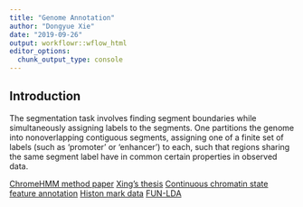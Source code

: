 ```yaml
---
title: "Genome Annotation"
author: "Dongyue Xie"
date: "2019-09-26"
output: workflowr::wflow_html
editor_options:
  chunk_output_type: console
---
```


## Introduction

The segmentation task involves finding segment boundaries while simultaneously assigning labels to the segments. One partitions the genome into nonoverlapping contiguous segments, assigning one of a finite set of labels (such as 'promoter' or 'enhancer') to each, such that regions sharing the same segment label have in common certain properties in observed data.

[ChromeHMM method paper](https://www.nature.com/articles/nbt.1662)
[Xing's thesis](http://stephenslab.uchicago.edu/assets/papers/xing-thesis.pdf)
[Continuous chromatin state feature annotation](https://www.biorxiv.org/content/biorxiv/early/2018/11/18/473017.full.pdf)
[Histon mark data](https://github.com/bgruening/galaxytools/tree/master/tools/epicseg/test-data)
[FUN-LDA](https://www.cell.com/ajhg/pdfExtended/S0002-9297(18)30115-0)


```r

```

